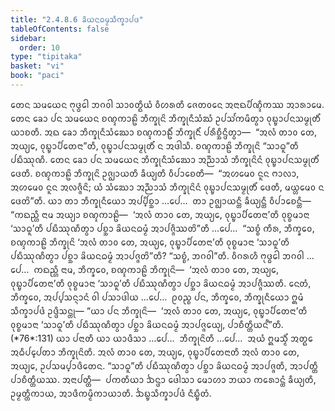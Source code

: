 ```yaml
---
title: "2.4.8.6 ᨡᩦᨿᨶᨵᨾ᩠ᨾᩈᩥᨠ᩠ᨡᩣᨸᨴ"
tableOfContents: false
sidebar:
  order: 10
type: "tipitaka"
basket: "vi"
book: "paci"
---
```



<DynamicBreadcrumb />

<Division number="1146" book="paci">

<Paragraph number="3354" book="paci">
ᨲᩮᨶ ᩈᨾᨿᩮᨶ ᨻᩩᨴ᩠ᨵᩮᩤ ᨽᨣᩅᩤ ᩈᩣᩅᨲ᩠ᨳᩥᨿᩴ ᩅᩥᩉᩁᨲᩥ ᨩᩮᨲᩅᨶᩮ ᩋᨶᩣᨳᨸᩥᨱ᩠ᨯᩥᨠᩔ ᩋᩣᩁᩣᨾᩮ. ᨲᩮᨶ ᨡᩮᩣ ᨸᨶ ᩈᨾᨿᩮᨶ ᨧᨱ᩠ᨯᨠᩣᩊᩦ ᨽᩥᨠ᩠ᨡᩩᨶᩦ ᨽᩥᨠ᩠ᨡᩩᨶᩥᩈᩴᨥᩴ ᩏᨸᩈᩘᨠᨾᩥᨲ᩠ᩅᩣ ᩅᩩᨭ᩠ᨮᩣᨸᨶᩈᨾ᩠ᨾᩩᨲᩥᩴ ᨿᩣᨧᨲᩥ. ᩋᨳ ᨡᩮᩣ ᨽᩥᨠ᩠ᨡᩩᨶᩥᩈᩴᨥᩮᩣ ᨧᨱ᩠ᨯᨠᩣᩊᩥᩴ ᨽᩥᨠ᩠ᨡᩩᨶᩥᩴ ᨸᩁᩥᨧ᩠ᨨᩥᨶ᩠ᨴᩥᨲ᩠ᩅᩣ—  “ᩋᩃᩴ ᨲᩣᩅ ᨲᩮ, ᩋᨿ᩠ᨿᩮ, ᩅᩩᨭ᩠ᨮᩣᨸᩥᨲᩮᨶᩣ”ᨲᩥ, ᩅᩩᨭ᩠ᨮᩣᨸᨶᩈᨾ᩠ᨾᩩᨲᩥᩴ ᨶ ᩋᨴᩤᩈᩥ. ᨧᨱ᩠ᨯᨠᩣᩊᩦ ᨽᩥᨠ᩠ᨡᩩᨶᩦ “ᩈᩣᨵᩪ”ᨲᩥ ᨸᨭᩥᩔᩩᨱᩥ. ᨲᩮᨶ ᨡᩮᩣ ᨸᨶ ᩈᨾᨿᩮᨶ ᨽᩥᨠ᩠ᨡᩩᨶᩥᩈᩴᨥᩮᩣ ᩋᨬ᩠ᨬᩣᩈᩴ ᨽᩥᨠ᩠ᨡᩩᨶᩦᨶᩴ ᩅᩩᨭ᩠ᨮᩣᨸᨶᩈᨾ᩠ᨾᩩᨲᩥᩴ ᨴᩮᨲᩥ. ᨧᨱ᩠ᨯᨠᩣᩊᩦ ᨽᩥᨠ᩠ᨡᩩᨶᩦ ᩏᨩ᩠ᨫᩣᨿᨲᩥ ᨡᩥᨿ᩠ᨿᨲᩥ ᩅᩥᨸᩣᨧᩮᨲᩥ—  “ᩋᩉᨾᩮᩅ ᨶᩪᨶ ᨻᩣᩃᩣ, ᩋᩉᨾᩮᩅ ᨶᩪᨶ ᩋᩃᨩ᩠ᨩᩥᨶᩦ; ᨿᩴ ᩈᩴᨥᩮᩣ ᩋᨬ᩠ᨬᩣᩈᩴ ᨽᩥᨠ᩠ᨡᩩᨶᩦᨶᩴ ᩅᩩᨭ᩠ᨮᩣᨸᨶᩈᨾ᩠ᨾᩩᨲᩥᩴ ᨴᩮᨲᩥ, ᨾᨿ᩠ᩉᨾᩮᩅ ᨶ ᨴᩮᨲᩦ”ᨲᩥ.
</Paragraph>

<Paragraph number="3355" book="paci">
ᨿᩣ ᨲᩣ ᨽᩥᨠ᩠ᨡᩩᨶᩥᨿᩮᩣ ᩋᨸ᩠ᨸᩥᨧ᩠ᨨᩣ …ᨸᩮ…  ᨲᩣ ᩏᨩ᩠ᨫᩣᨿᨶ᩠ᨲᩥ ᨡᩥᨿ᩠ᨿᨶ᩠ᨲᩥ ᩅᩥᨸᩣᨧᩮᨶ᩠ᨲᩥ—  “ᨠᨳᨬ᩠ᩉᩥ ᨶᩣᨾ ᩋᨿ᩠ᨿᩣ ᨧᨱ᩠ᨯᨠᩣᩊᩦ—  ‘ᩋᩃᩴ ᨲᩣᩅ ᨲᩮ, ᩋᨿ᩠ᨿᩮ, ᩅᩩᨭ᩠ᨮᩣᨸᩥᨲᩮᨶᩣ’ᨲᩥ ᩅᩩᨧ᩠ᨧᨾᩣᨶᩣ ‘ᩈᩣᨵᩪ’ᨲᩥ ᨸᨭᩥᩔᩩᨱᩥᨲ᩠ᩅᩣ ᨸᨧ᩠ᨨᩣ ᨡᩦᨿᨶᨵᨾ᩠ᨾᩴ ᩋᩣᨸᨩ᩠ᨩᩥᩔᨲᩦ”ᨲᩥ …ᨸᩮ…  “ᩈᨧ᩠ᨧᩴ ᨠᩥᩁ, ᨽᩥᨠ᩠ᨡᩅᩮ, ᨧᨱ᩠ᨯᨠᩣᩊᩦ ᨽᩥᨠ᩠ᨡᩩᨶᩦ ‘ᩋᩃᩴ ᨲᩣᩅ ᨲᩮ, ᩋᨿ᩠ᨿᩮ, ᩅᩩᨭ᩠ᨮᩣᨸᩥᨲᩮᨶᩣ’ᨲᩥ ᩅᩩᨧ᩠ᨧᨾᩣᨶᩣ ‘ᩈᩣᨵᩪ’ᨲᩥ ᨸᨭᩥᩔᩩᨱᩥᨲ᩠ᩅᩣ ᨸᨧ᩠ᨨᩣ ᨡᩦᨿᨶᨵᨾ᩠ᨾᩴ ᩋᩣᨸᨩ᩠ᨩᨲᩦ”ᨲᩥ? “ᩈᨧ᩠ᨧᩴ, ᨽᨣᩅᩤ”ᨲᩥ. ᩅᩥᨣᩁᩉᩥ ᨻᩩᨴ᩠ᨵᩮᩤ ᨽᨣᩅᩤ …ᨸᩮ…  ᨠᨳᨬ᩠ᩉᩥ ᨶᩣᨾ, ᨽᩥᨠ᩠ᨡᩅᩮ, ᨧᨱ᩠ᨯᨠᩣᩊᩦ ᨽᩥᨠ᩠ᨡᩩᨶᩦ—  ‘ᩋᩃᩴ ᨲᩣᩅ ᨲᩮ, ᩋᨿ᩠ᨿᩮ, ᩅᩩᨭ᩠ᨮᩣᨸᩥᨲᩮᨶᩣ’ᨲᩥ ᩅᩩᨧ᩠ᨧᨾᩣᨶᩣ ‘ᩈᩣᨵᩪ’ᨲᩥ ᨸᨭᩥᩔᩩᨱᩥᨲ᩠ᩅᩣ ᨸᨧ᩠ᨨᩣ ᨡᩦᨿᨶᨵᨾ᩠ᨾᩴ ᩋᩣᨸᨩ᩠ᨩᩥᩔᨲᩥ. ᨶᩮᨲᩴ, ᨽᩥᨠ᩠ᨡᩅᩮ, ᩋᨸ᩠ᨸᩈᨶ᩠ᨶᩣᨶᩴ ᩅᩤ ᨸᩈᩣᨴᩤᨿ …ᨸᩮ…  ᩑᩅᨬ᩠ᨧ ᨸᨶ, ᨽᩥᨠ᩠ᨡᩅᩮ, ᨽᩥᨠ᩠ᨡᩩᨶᩥᨿᩮᩣ ᩍᨾᩴ ᩈᩥᨠ᩠ᨡᩣᨸᨴᩴ ᩏᨴ᩠ᨴᩥᩈᨶ᩠ᨲᩩ—
</Paragraph>

</Division>
<Division number="1147" book="paci">

<Paragraph number="3356" book="paci">
<Emphasis>“ᨿᩣ ᨸᨶ ᨽᩥᨠ᩠ᨡᩩᨶᩦ—  ‘ᩋᩃᩴ ᨲᩣᩅ ᨲᩮ, ᩋᨿ᩠ᨿᩮ, ᩅᩩᨭ᩠ᨮᩣᨸᩥᨲᩮᨶᩣ’ᨲᩥ ᩅᩩᨧ᩠ᨧᨾᩣᨶᩣ ‘ᩈᩣᨵᩪ’ᨲᩥ ᨸᨭᩥᩔᩩᨱᩥᨲ᩠ᩅᩣ ᨸᨧ᩠ᨨᩣ ᨡᩦᨿᨶᨵᨾ᩠ᨾᩴ ᩋᩣᨸᨩ᩠ᨩᩮᨿ᩠ᨿ, ᨸᩣᨧᩥᨲ᩠ᨲᩥᨿᨶ᩺”</Emphasis>ᨲᩥ. (*76*:<Emphasis>131</Emphasis>)
</Paragraph>

</Division>
<Division number="1148" book="paci">

<Paragraph number="3357" book="paci">
<Emphasis>ᨿᩣ ᨸᨶᩣ</Emphasis>ᨲᩥ ᨿᩣ ᨿᩣᨴᩥᩈᩣ …ᨸᩮ…  <Emphasis>ᨽᩥᨠ᩠ᨡᩩᨶᩦ</Emphasis>ᨲᩥ …ᨸᩮ…  ᩋᨿᩴ ᩍᨾᩈ᩠ᨾᩥᩴ ᩋᨲ᩠ᨳᩮ ᩋᨵᩥᨸ᩠ᨸᩮᨲᩣ ᨽᩥᨠ᩠ᨡᩩᨶᩦᨲᩥ.
</Paragraph>

<Paragraph number="3358" book="paci">
<Emphasis>ᩋᩃᩴ ᨲᩣᩅ ᨲᩮ, ᩋᨿ᩠ᨿᩮ, ᩅᩩᨭ᩠ᨮᩣᨸᩥᨲᩮᨶᩣ</Emphasis>ᨲᩥ ᩋᩃᩴ ᨲᩣᩅ ᨲᩮ, ᩋᨿ᩠ᨿᩮ, ᩏᨸᩈᨾ᩠ᨸᩣᨴᩥᨲᩮᨶ. “ᩈᩣᨵᩪ”ᨲᩥ ᨸᨭᩥᩔᩩᨱᩥᨲ᩠ᩅᩣ ᨸᨧ᩠ᨨᩣ ᨡᩦᨿᨶᨵᨾ᩠ᨾᩴ ᩋᩣᨸᨩ᩠ᨩᨲᩥ, ᩋᩣᨸᨲ᩠ᨲᩥ ᨸᩣᨧᩥᨲ᩠ᨲᩥᨿᩔ.
</Paragraph>

</Division>
<Division number="1149" book="paci">

<Paragraph number="3359" book="paci">
ᩋᨶᩣᨸᨲ᩠ᨲᩥ—  ᨸᨠᨲᩥᨿᩣ ᨨᨶ᩠ᨴᩣ ᨴᩮᩤᩈᩣ ᨾᩮᩣᩉᩣ ᨽᨿᩣ ᨠᩁᩮᩣᨶ᩠ᨲᩴ ᨡᩥᨿ᩠ᨿᨲᩥ, ᩏᨾ᩠ᨾᨲ᩠ᨲᩥᨠᩣᨿ, ᩋᩣᨴᩥᨠᨾ᩠ᨾᩥᨠᩣᨿᩣᨲᩥ.

</Paragraph>
</Division>

<Paragraph number="3360" type="center" book="paci">
ᨨᨭ᩠ᨮᩈᩥᨠ᩠ᨡᩣᨸᨴᩴ ᨶᩥᨭ᩠ᨮᩥᨲᩴ.
</Paragraph>